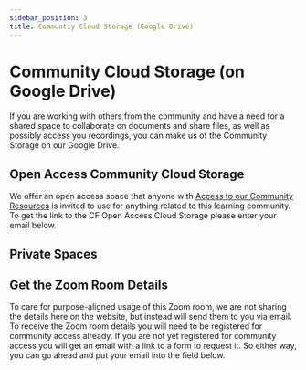 ```yaml
---
sidebar_position: 3
title: Communtiy Cloud Storage (Google Drive)
---
```



# Community Cloud Storage (on Google Drive)

If you are working with others from the community and have a need for a shared space to collaborate on documents and share files, as well as possibly access you recordings, you can make us of the Community Storage on our Google Drive. 


## Open Access Community Cloud Storage

We offer an open access space that anyone with [Access to our Community Resources](/how-to-engage/platforms-and-co-creation/access-community-resources) is invited to use for anything related to this learning community. To get the link to the CF Open Access Cloud Storage please enter your email below.

<center><AccessThroughEmail scriptUrl='https://script.google.com/macros/s/AKfycbwRiAE7iWiXh5gu68W8vTZ0vRREAbdVoylX-JmdRof27sNiK-VSVo_5geH2lqQVEvRL/exec' buttonText='Send me the Cloud Storage Link' spreadsheetId='1a7srw36BeyI0VQ7siw_jc8IMHkc32-PUsj-1QuyHPII' sheetName='response-drive-link'/></center>

## Private Spaces



## Get the Zoom Room Details
To care for purpose-aligned usage of this Zoom room, we are not sharing the details here on the website, but instead will send them to you via email. To receive the Zoom room details you will need to be registered for community access already. If you are not yet registered for community access you will get an email with a link to a form to request it. So either way, you can go ahead and put your email into the field below.


